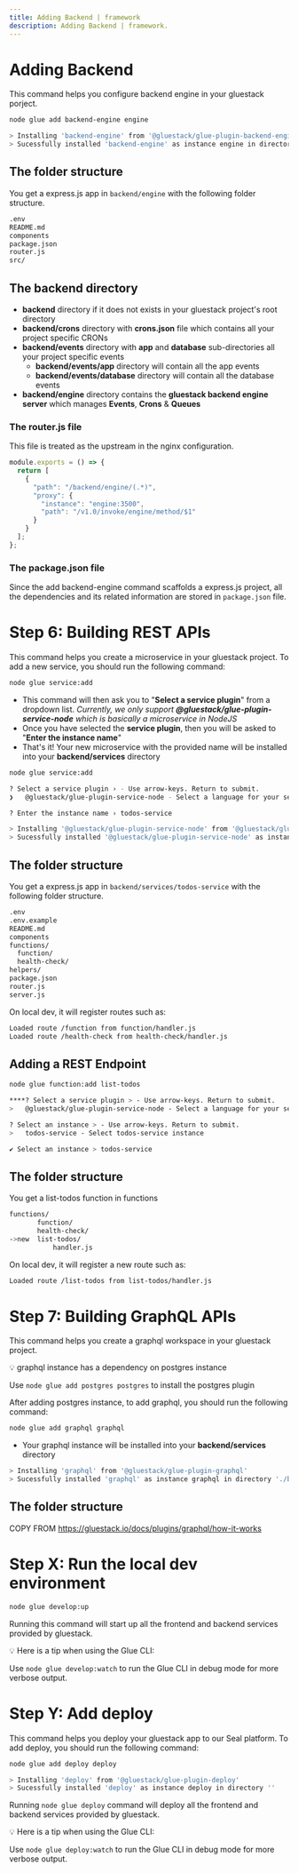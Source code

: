 ```yaml
---
title: Adding Backend | framework
description: Adding Backend | framework.
---
```



<Meta title="Getting started/Adding Backend" />

# Adding Backend

This command helps you configure backend engine in your gluestack porject.

```bash
node glue add backend-engine engine

> Installing 'backend-engine' from '@gluestack/glue-plugin-backend-engine'
> Sucessfully installed 'backend-engine' as instance engine in directory './backend/engine'
```

## **The folder structure**

You get a express.js app in `backend/engine` with the following folder structure.

```bash
.env
README.md
components
package.json
router.js
src/
```

## The **backend directory**

- **backend** directory if it does not exists in your gluestack project's root directory
- **backend/crons** directory with **crons.json** file which contains all your project specific CRONs
- **backend/events** directory with **app** and **database** sub-directories all your project specific events
    - **backend/events/app** directory will contain all the app events
    - **backend/events/database** directory will contain all the database events
- **backend/engine** directory contains the **gluestack backend engine server** which manages **Events**, **Crons** & **Queues**

### **The router.js file**

This file is treated as the upstream in the nginx configuration.

```jsx
module.exports = () => {
  return [
    {
      "path": "/backend/engine/(.*)",
      "proxy": {
        "instance": "engine:3500",
        "path": "/v1.0/invoke/engine/method/$1"
      }
    }
  ];
};
```

### **The package.json file**

Since the add backend-engine command scaffolds a express.js project, all the dependencies and its related information are stored in `package.json` file.

# **Step 6:** Building REST APIs

This command helps you create a microservice in your gluestack project. To add a new service, you should run the following command:

```bash
node glue service:add
```

- This command will then ask you to "**Select a service plugin**" from a dropdown list. *Currently, we only support **@gluestack/glue-plugin-service-node** which is basically a microservice in NodeJS*
- Once you have selected the **service plugin**, then you will be asked to "**Enter the instance name**"
- That's it! Your new microservice with the provided name will be installed into your **backend/services** directory

```bash
node glue service:add

? Select a service plugin › - Use arrow-keys. Return to submit.
❯   @gluestack/glue-plugin-service-node - Select a language for your service

? Enter the instance name › todos-service

> Installing '@gluestack/glue-plugin-service-node' from '@gluestack/glue-plugin-service-node'
> Sucessfully installed '@gluestack/glue-plugin-service-node' as instance todos-service in directory './backend/services/todos-service'
```

## **The folder structure**

You get a express.js app in `backend/services/todos-service` with the following folder structure.

```bash
.env
.env.example
README.md
components
functions/
  function/
  health-check/
helpers/
package.json
router.js
server.js
```

On local dev, it will register routes such as: 

```bash
Loaded route /function from function/handler.js
Loaded route /health-check from health-check/handler.js
```

## Adding a REST Endpoint

```bash
node glue function:add list-todos

****? Select a service plugin > - Use arrow-keys. Return to submit.
>   @gluestack/glue-plugin-service-node - Select a language for your service

? Select an instance > - Use arrow-keys. Return to submit.
>   todos-service - Select todos-service instance

✔ Select an instance > todos-service
```

## **The folder structure**

You get a list-todos function in functions

```bash
functions/
       function/
       health-check/
->new  list-todos/
	       handler.js
```

On local dev, it will register a new route such as: 

```bash
Loaded route /list-todos from list-todos/handler.js
```

# **Step 7:** Building GraphQL APIs

This command helps you create a graphql workspace in your gluestack project.

<aside>
💡 graphql instance has a dependency on postgres instance

Use `node glue add postgres postgres` to install the postgres plugin

</aside>

After adding postgres instance, to add graphql, you should run the following command:

```bash
node glue add graphql graphql
```

- Your graphql instance will be installed into your **backend/services** directory

```bash
> Installing 'graphql' from '@gluestack/glue-plugin-graphql'
> Sucessfully installed 'graphql' as instance graphql in directory './backend/services/graphql'
```

## **The folder structure**

COPY FROM https://gluestack.io/docs/plugins/graphql/how-it-works

# **Step X: Run the local dev environment**

```bash
node glue develop:up
```

Running this command will start up all the frontend and backend services provided by gluestack.

<aside>
💡 Here is a tip when using the Glue CLI:

Use `node glue develop:watch` to run the Glue CLI in debug mode for more verbose output.

</aside>

# **Step Y:** Add deploy

This command helps you deploy your gluestack app to our Seal platform. To add deploy, you should run the following command:

```bash
node glue add deploy deploy

> Installing 'deploy' from '@gluestack/glue-plugin-deploy'
> Sucessfully installed 'deploy' as instance deploy in directory ''
```

Running `node glue deploy` command will deploy all the frontend and backend services provided by gluestack.

<aside>
💡 Here is a tip when using the Glue CLI:

Use `node glue deploy:watch` to run the Glue CLI in debug mode for more verbose output.

</aside>